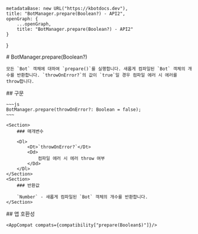 
    metadataBase: new URL("https://kbotdocs.dev"),
    title: "BotManager.prepare(Boolean?) - API2",
    openGraph: {
        ...openGraph,
        title: "BotManager.prepare(Boolean?) - API2"
    }
}

<Section>
    # BotManager.prepare(Boolean?)

    모든 `Bot` 객체에 대하여 `prepare()`를 실행합니다. 새롭게 컴파일된 `Bot` 객체의 개수를 반환합니다. `throwOnError?`의 값이 `true`일 경우 컴파일 에러 시 에러를 throw합니다.
</Section>
<Section>
    ## 구문

    ~~~js
    BotManager.prepare(throwOnError?: Boolean = false);
    ~~~

    <Section>
        ### 매개변수

        <Dl>
            <Dt>`throwOnError?`</Dt>
            <Dd>
                컴파일 에러 시 에러 throw 여부
            </Dd>
        </Dl>
    </Section>
    <Section>
        ### 반환값

        `Number` - 새롭게 컴파일된 `Bot` 객체의 개수를 반환합니다.
    </Section>
</Section>
<Section>
    ## 앱 호환성

    <AppCompat compats={compatibility["prepare(Boolean$)"]}/>
</Section>